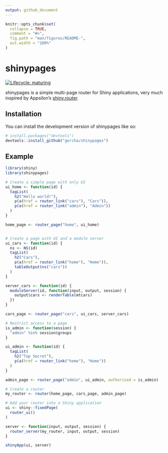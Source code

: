 ```yaml
---
output: github_document
---
```


<!-- README.md is generated from README.Rmd. Please edit that file -->

```r
knitr::opts_chunk$set(
  collapse = TRUE,
  comment = "#>",
  fig.path = "man/figures/README-",
  out.width = "100%"
)
```

# shinypages

<!-- badges: start -->
[![Lifecycle:
maturing](https://img.shields.io/badge/lifecycle-maturing-blue.svg)](https://lifecycle.r-lib.org/articles/stages.html#maturing)
<!-- badges: end -->

shinypages is a simple multi-page router for Shiny applications, very much
inspired by Appsilon's [shiny.router](https://github.com/Appsilon/shiny.router).

## Installation

You can install the development version of shinypages like so:

``` r
# install.packages("devtools")
devtools::install_github("gorcha/shinypages")
```

## Example

``` r
library(shiny)
library(shinypages)

# Create a simple page with only UI
ui_home <- function(id) {
  tagList(
    h2("Hello world!"),
    p(a(href = router_link("cars"), "Cars")),
    p(a(href = router_link("admin"), "Admin"))
  )
}

home_page <- router_page("home", ui_home)


# Create a page with UI and a module server
ui_cars <- function(id) {
  ns <- NS(id)
  tagList(
    h2("Cars"),
    p(a(href = router_link("home"), "Home")),
    tableOutput(ns("cars"))
  )
}

server_cars <- function(id) {
  moduleServer(id, function(input, output, session) {
    output$cars <- renderTable(mtcars)
  })
}

cars_page <- router_page("cars", ui_cars, server_cars)

# Restrict access to a page
is_admin <- function(session) {
  "admin" %in% session$groups
}

ui_admin <- function(id) {
  tagList(
    h2("Top Secret"),
    p(a(href = router_link("home"), "Home"))
  )
}

admin_page <- router_page("admin", ui_admin, authorised = is_admin)

# Create a router
my_router <- router(home_page, cars_page, admin_page)

# Add your router into a Shiny application
ui <- shiny::fixedPage(
  router_ui()
)

server <- function(input, output, session) {
  router_server(my_router, input, output, session)
}

shinyApp(ui, server)
```
